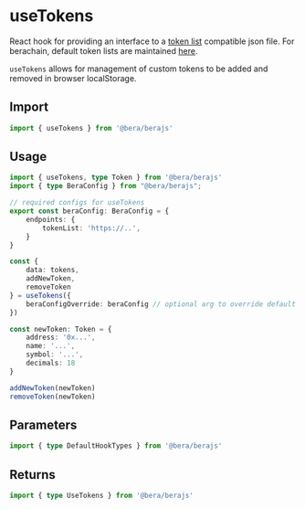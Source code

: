 # useTokens

React hook for providing an interface to a [token list](https://tokenlists.org/) compatible json file. For berachain, default token lists are maintained [here](https://github.com/berachain/default-token-list). 

`useTokens` allows for management of custom tokens to be added and removed in browser localStorage.

## Import 

```ts
import { useTokens } from '@bera/berajs'
```

## Usage

```ts twoslash [example.ts] 
import { useTokens, type Token } from '@bera/berajs'
import { type BeraConfig } from "@bera/berajs";

// required configs for useTokens
export const beraConfig: BeraConfig = {
    endpoints: {
        tokenList: 'https://..',
    }
}

const {
    data: tokens,
    addNewToken,
    removeToken
} = useTokens({
    beraConfigOverride: beraConfig // optional arg to override default beraConfig
})

const newToken: Token = {
    address: '0x...',
    name: '...',
    symbol: '...',
    decimals: 18
}

addNewToken(newToken)
removeToken(newToken)
```

## Parameters
```ts
import { type DefaultHookTypes } from '@bera/berajs'
```

## Returns
```ts
import { type UseTokens } from '@bera/berajs'
```
